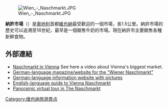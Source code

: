 [[Image:Wien_-_Naschmarkt.JPG|thumb]]

'''納許市場'''（{{lang-de|Naschmarkt}}）是[[奧地利|奧地利]]首都[[維也納|維也納]]最受歡迎的一個市場，長1.5公里。納許市場的歷史可以追溯至16世紀，最早是一個銷售牛奶的市場。現在納許市主要銷售各種新鮮食物。
==外部連結==
* [http://www.your-friend.info/vienna/sightseeing.html#Naschmarkt Naschmarkt in Vienna] {{Wayback|url=http://www.your-friend.info/vienna/sightseeing.html#Naschmarkt |date=20070211060431 }} See here a video about Vienna's biggest market.
* [https://web.archive.org/web/20101231002703/http://wienernaschmarkt.eu/ German-language magazine/website for the "Wiener Naschmarkt"]
* [https://web.archive.org/web/20050307154120/http://www.tourist-net.co.at/naschm/naschm1.htm German-language information website with pictures]
* [http://www.vienna-unwrapped.com/naschmarkt-in-vienna/ English-language guide to Vienna Naschmarkt]
* [https://web.archive.org/web/20160304002412/http://www.360travelguide.com/360VirtualTour.asp?iCode=vna15 Panoramic virtual tour in The Naschmarkt]
{{coord|48|11|56|N|16|21|49|E|region:AT-9_type:landmark|display=title}}

[[Category:维也纳旅游景点|Category:维也纳旅游景点]]